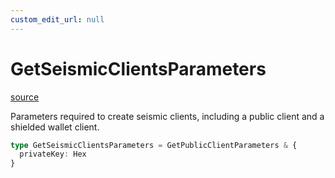 ```yaml
---
custom_edit_url: null
---
```


# GetSeismicClientsParameters
<div className="doc-side">
<div className="doc-main-source">

[source](https://github.com/SeismicSystems/seismic-client/blob/53e6e22/packages/seismic-viem/src/client.ts#L160)

</div>
</div>

<div className="doc-subtitle">

Parameters required to create seismic clients, including a public client and a shielded wallet client.

</div>

```ts
type GetSeismicClientsParameters = GetPublicClientParameters & {
  privateKey: Hex
}
```